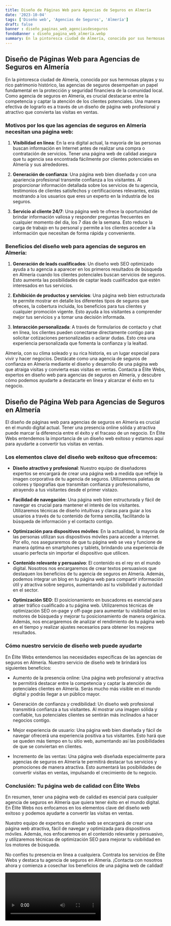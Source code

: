 ```yaml
---
title: Diseño de Páginas Web para Agencias de Seguros en Almería
date: '2023-10-04'
tags: ['Diseño web', 'Agencias de Seguros', 'Almería']
draft: false
banner : diseño_paginas_web_agenciasdeseguros
fondoBanner : diseño_pagina_web_almería.webp
summary: En la pintoresca ciudad de Almería, conocida por sus hermosas playas y su rico patrimonio histórico, las agencias de seguros desempeñan un papel fundamental en la protección y seguridad financiera de la comunidad local. Como agencia de seguros en Almería, es crucial destacarse entre la competencia y captar la atención de los clientes potenciales. Una manera efectiva de lograrlo es a través de un diseño de página web profesional y atractivo que convierta las visitas en ventas.
---
```


## Diseño de Páginas Web para Agencias de Seguros en Almería

En la pintoresca ciudad de Almería, conocida por sus hermosas playas y su rico patrimonio histórico, las agencias de seguros desempeñan un papel fundamental en la protección y seguridad financiera de la comunidad local. Como agencia de seguros en Almería, es crucial destacarse entre la competencia y captar la atención de los clientes potenciales. Una manera efectiva de lograrlo es a través de un diseño de página web profesional y atractivo que convierta las visitas en ventas.

### Motivos por los que las agencias de seguros en Almería necesitan una página web:

1. **Visibilidad en línea**: En la era digital actual, la mayoría de las personas buscan información en Internet antes de realizar una compra o contratación de servicios. Tener una página web de calidad asegura que tu agencia sea encontrada fácilmente por clientes potenciales en Almería y sus alrededores.

2. **Generación de confianza**: Una página web bien diseñada y con una apariencia profesional transmite confianza a los visitantes. Al proporcionar información detallada sobre los servicios de tu agencia, testimonios de clientes satisfechos y certificaciones relevantes, estás mostrando a los usuarios que eres un experto en la industria de los seguros.

3. **Servicio al cliente 24/7**: Una página web te ofrece la oportunidad de brindar información valiosa y responder preguntas frecuentes en cualquier momento del día, los 7 días de la semana. Esto reduce la carga de trabajo en tu personal y permite a los clientes acceder a la información que necesitan de forma rápida y conveniente.

### Beneficios del diseño web para agencias de seguros en Almería:

1. **Generación de leads cualificados**: Un diseño web SEO optimizado ayuda a tu agencia a aparecer en los primeros resultados de búsqueda en Almería cuando los clientes potenciales buscan servicios de seguros. Esto aumenta las posibilidades de captar leads cualificados que estén interesados en tus servicios.

2. **Exhibición de productos y servicios**: Una página web bien estructurada te permite mostrar en detalle los diferentes tipos de seguros que ofreces, la cobertura incluida, los beneficios para tus clientes y cualquier promoción vigente. Esto ayuda a los visitantes a comprender mejor tus servicios y a tomar una decisión informada.

3. **Interacción personalizada**: A través de formularios de contacto y chat en línea, los clientes pueden conectarse directamente contigo para solicitar cotizaciones personalizadas o aclarar dudas. Esto crea una experiencia personalizada que fomenta la confianza y la lealtad.

Almería, con su clima soleado y su rica historia, es un lugar especial para vivir y hacer negocios. Destácate como una agencia de seguros de confianza en Almería mediante el diseño y desarrollo de una página web que atraiga visitas y convierta esas visitas en ventas. Contacta a Élite Webs, expertos en diseño web para agencias de seguros en Almería, y descubre cómo podemos ayudarte a destacarte en línea y alcanzar el éxito en tu negocio.

<GifSeo />

<Cta />

## Diseño de Página Web para Agencias de Seguros en Almería

El diseño de páginas web para agencias de seguros en Almería es crucial en el mundo digital actual. Tener una presencia online sólida y atractiva puede marcar la diferencia entre el éxito y el fracaso de un negocio. En Élite Webs entendemos la importancia de un diseño web exitoso y estamos aquí para ayudarte a convertir tus visitas en ventas.

### Los elementos clave del diseño web exitoso que ofrecemos:

- **Diseño atractivo y profesional**: Nuestro equipo de diseñadores expertos se encargará de crear una página web a medida que refleje la imagen corporativa de tu agencia de seguros. Utilizaremos paletas de colores y tipografías que transmitan confianza y profesionalismo, atrayendo a tus visitantes desde el primer vistazo.

- **Facilidad de navegación**: Una página web bien estructurada y fácil de navegar es crucial para mantener el interés de los visitantes. Utilizaremos técnicas de diseño intuitivas y claras para guiar a los usuarios a través de tu contenido de forma sencilla, facilitando la búsqueda de información y el contacto contigo.

- **Optimización para dispositivos móviles**: En la actualidad, la mayoría de las personas utilizan sus dispositivos móviles para acceder a internet. Por ello, nos aseguraremos de que tu página web se vea y funcione de manera óptima en smartphones y tablets, brindando una experiencia de usuario perfecta sin importar el dispositivo que utilicen.

- **Contenido relevante y persuasivo**: El contenido es el rey en el mundo digital. Nosotros nos encargaremos de crear textos persuasivos que destaquen los beneficios de tu agencia de seguros en Almería. Además, podemos integrar un blog en tu página web para compartir información útil y atractiva sobre seguros, aumentando así tu visibilidad y autoridad en el sector.

- **Optimización SEO**: El posicionamiento en buscadores es esencial para atraer tráfico cualificado a tu página web. Utilizaremos técnicas de optimización SEO on-page y off-page para aumentar tu visibilidad en los motores de búsqueda y mejorar tu posicionamiento de manera orgánica. Además, nos encargaremos de analizar el rendimiento de tu página web en el tiempo y realizar ajustes necesarios para obtener los mejores resultados.

### Cómo nuestro servicio de diseño web puede ayudarte

En Élite Webs entendemos las necesidades específicas de las agencias de seguros en Almería. Nuestro servicio de diseño web te brindará los siguientes beneficios:

- Aumento de la presencia online: Una página web profesional y atractiva te permitirá destacar entre la competencia y captar la atención de potenciales clientes en Almería. Serás mucho más visible en el mundo digital y podrás llegar a un público mayor.

- Generación de confianza y credibilidad: Un diseño web profesional transmitirá confianza a tus visitantes. Al mostrar una imagen sólida y confiable, tus potenciales clientes se sentirán más inclinados a hacer negocios contigo.

- Mejor experiencia de usuario: Una página web bien diseñada y fácil de navegar ofrecerá una experiencia positiva a tus visitantes. Esto hará que se queden más tiempo en tu sitio web, aumentando así las posibilidades de que se conviertan en clientes.

- Incremento de las ventas: Una página web diseñada especialmente para agencias de seguros en Almería te permitirá destacar tus servicios y promociones de manera atractiva. Esto aumentará las posibilidades de convertir visitas en ventas, impulsando el crecimiento de tu negocio.

### Conclusión: Tu página web de calidad con Élite Webs

En resumen, tener una página web de calidad es esencial para cualquier agencia de seguros en Almería que quiera tener éxito en el mundo digital. En Élite Webs nos enfocamos en los elementos clave del diseño web exitoso y podemos ayudarte a convertir las visitas en ventas.

Nuestro equipo de expertos en diseño web se encargará de crear una página web atractiva, fácil de navegar y optimizada para dispositivos móviles. Además, nos enfocaremos en el contenido relevante y persuasivo, y utilizaremos técnicas de optimización SEO para mejorar tu visibilidad en los motores de búsqueda.

No confíes tu presencia en línea a cualquiera. Contrata los servicios de Élite Webs y destaca tu agencia de seguros en Almería. ¡Contacta con nosotros ahora y comienza a cosechar los beneficios de una página web de calidad!

<Video />

<CtaBot job='Agencias de Seguros' city='Almería'/>

<Gmaps query='Almería+españa+maps' />